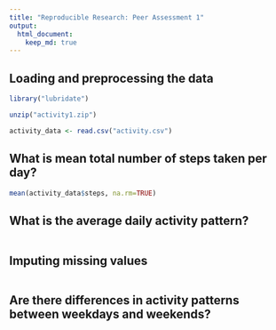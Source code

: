 ```yaml
---
title: "Reproducible Research: Peer Assessment 1"
output: 
  html_document:
    keep_md: true
---
```



## Loading and preprocessing the data

```r
library("lubridate")

unzip("activity1.zip")

activity_data <- read.csv("activity.csv")

```


## What is mean total number of steps taken per day?
```r

mean(activity_data$steps, na.rm=TRUE)

```


## What is the average daily activity pattern?

```r

```


## Imputing missing values

```r

```


## Are there differences in activity patterns between weekdays and weekends?
```r

```

